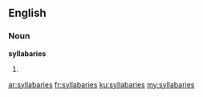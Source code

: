 ==English==

===Noun===
'''syllabaries'''

# {{plural of|[[syllabary]]}}

[[ar:syllabaries]]
[[fr:syllabaries]]
[[ku:syllabaries]]
[[my:syllabaries]]